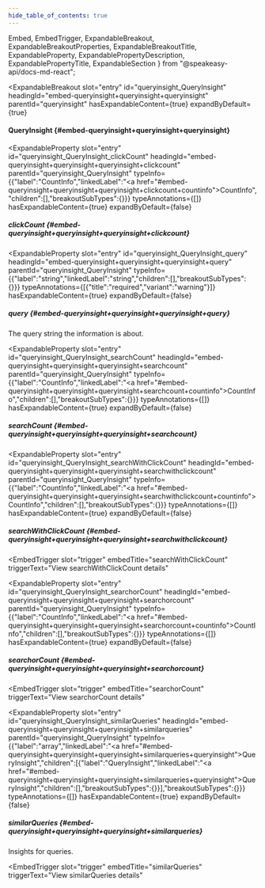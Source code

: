 ```yaml
---
hide_table_of_contents: true
---
```

  Embed,
  EmbedTrigger,
  ExpandableBreakout,
  ExpandableBreakoutProperties,
  ExpandableBreakoutTitle,
  ExpandableProperty,
  ExpandablePropertyDescription,
  ExpandablePropertyTitle,
  ExpandableSection
} from "@speakeasy-api/docs-md-react";

<ExpandableSection>

<ExpandableBreakout
  slot="entry"
  id="queryinsight_QueryInsight"
  headingId="embed-queryinsight+queryinsight+queryinsight"
  parentId="queryinsight"
  hasExpandableContent={true}
  expandByDefault={true}
>

<ExpandableBreakoutTitle slot="title">

#### QueryInsight \{#embed-queryinsight+queryinsight+queryinsight\}

</ExpandableBreakoutTitle>

<ExpandableBreakoutProperties slot="properties">

<ExpandableProperty
  slot="entry"
  id="queryinsight_QueryInsight_clickCount"
  headingId="embed-queryinsight+queryinsight+queryinsight+clickcount"
  parentId="queryinsight_QueryInsight"
  typeInfo={{"label":"CountInfo","linkedLabel":"<a href=\"#embed-queryinsight+queryinsight+queryinsight+clickcount+countinfo\">CountInfo</a>","children":[],"breakoutSubTypes":{}}}
  typeAnnotations={[]}
  hasExpandableContent={true}
  expandByDefault={false}
>

<ExpandablePropertyTitle slot="title">

##### clickCount \{#embed-queryinsight+queryinsight+queryinsight+clickcount\}

</ExpandablePropertyTitle>

<Embed slot="embed">

<EmbedTrigger slot="trigger" embedTitle="clickCount" triggerText="View clickCount details">

<Embedclickcount />

</EmbedTrigger>

</Embed>

</ExpandableProperty>

<ExpandableProperty
  slot="entry"
  id="queryinsight_QueryInsight_query"
  headingId="embed-queryinsight+queryinsight+queryinsight+query"
  parentId="queryinsight_QueryInsight"
  typeInfo={{"label":"string","linkedLabel":"string","children":[],"breakoutSubTypes":{}}}
  typeAnnotations={[{"title":"required","variant":"warning"}]}
  hasExpandableContent={true}
  expandByDefault={false}
>

<ExpandablePropertyTitle slot="title">

##### query \{#embed-queryinsight+queryinsight+queryinsight+query\}

</ExpandablePropertyTitle>

<ExpandablePropertyDescription slot="description">

The query string the information is about.

</ExpandablePropertyDescription>

</ExpandableProperty>

<ExpandableProperty
  slot="entry"
  id="queryinsight_QueryInsight_searchCount"
  headingId="embed-queryinsight+queryinsight+queryinsight+searchcount"
  parentId="queryinsight_QueryInsight"
  typeInfo={{"label":"CountInfo","linkedLabel":"<a href=\"#embed-queryinsight+queryinsight+queryinsight+searchcount+countinfo\">CountInfo</a>","children":[],"breakoutSubTypes":{}}}
  typeAnnotations={[]}
  hasExpandableContent={true}
  expandByDefault={false}
>

<ExpandablePropertyTitle slot="title">

##### searchCount \{#embed-queryinsight+queryinsight+queryinsight+searchcount\}

</ExpandablePropertyTitle>

<Embed slot="embed">

<EmbedTrigger slot="trigger" embedTitle="searchCount" triggerText="View searchCount details">

<Embedsearchcount />

</EmbedTrigger>

</Embed>

</ExpandableProperty>

<ExpandableProperty
  slot="entry"
  id="queryinsight_QueryInsight_searchWithClickCount"
  headingId="embed-queryinsight+queryinsight+queryinsight+searchwithclickcount"
  parentId="queryinsight_QueryInsight"
  typeInfo={{"label":"CountInfo","linkedLabel":"<a href=\"#embed-queryinsight+queryinsight+queryinsight+searchwithclickcount+countinfo\">CountInfo</a>","children":[],"breakoutSubTypes":{}}}
  typeAnnotations={[]}
  hasExpandableContent={true}
  expandByDefault={false}
>

<ExpandablePropertyTitle slot="title">

##### searchWithClickCount \{#embed-queryinsight+queryinsight+queryinsight+searchwithclickcount\}

</ExpandablePropertyTitle>

<Embed slot="embed">

<EmbedTrigger
  slot="trigger"
  embedTitle="searchWithClickCount"
  triggerText="View searchWithClickCount details"
>

<Embedsearchwithclickcount />

</EmbedTrigger>

</Embed>

</ExpandableProperty>

<ExpandableProperty
  slot="entry"
  id="queryinsight_QueryInsight_searchorCount"
  headingId="embed-queryinsight+queryinsight+queryinsight+searchorcount"
  parentId="queryinsight_QueryInsight"
  typeInfo={{"label":"CountInfo","linkedLabel":"<a href=\"#embed-queryinsight+queryinsight+queryinsight+searchorcount+countinfo\">CountInfo</a>","children":[],"breakoutSubTypes":{}}}
  typeAnnotations={[]}
  hasExpandableContent={true}
  expandByDefault={false}
>

<ExpandablePropertyTitle slot="title">

##### searchorCount \{#embed-queryinsight+queryinsight+queryinsight+searchorcount\}

</ExpandablePropertyTitle>

<Embed slot="embed">

<EmbedTrigger
  slot="trigger"
  embedTitle="searchorCount"
  triggerText="View searchorCount details"
>

<Embedsearchorcount />

</EmbedTrigger>

</Embed>

</ExpandableProperty>

<ExpandableProperty
  slot="entry"
  id="queryinsight_QueryInsight_similarQueries"
  headingId="embed-queryinsight+queryinsight+queryinsight+similarqueries"
  parentId="queryinsight_QueryInsight"
  typeInfo={{"label":"array","linkedLabel":"<a href=\"#embed-queryinsight+queryinsight+queryinsight+similarqueries+queryinsight\">QueryInsight</a>","children":[{"label":"QueryInsight","linkedLabel":"<a href=\"#embed-queryinsight+queryinsight+queryinsight+similarqueries+queryinsight\">QueryInsight</a>","children":[],"breakoutSubTypes":{}}],"breakoutSubTypes":{}}}
  typeAnnotations={[]}
  hasExpandableContent={true}
  expandByDefault={false}
>

<ExpandablePropertyTitle slot="title">

##### similarQueries \{#embed-queryinsight+queryinsight+queryinsight+similarqueries\}

</ExpandablePropertyTitle>

<ExpandablePropertyDescription slot="description">

Insights for queries.

</ExpandablePropertyDescription>

<Embed slot="embed">

<EmbedTrigger
  slot="trigger"
  embedTitle="similarQueries"
  triggerText="View similarQueries details"
>

<Embedsimilarqueries />

</EmbedTrigger>

</Embed>

</ExpandableProperty>

</ExpandableBreakoutProperties>

</ExpandableBreakout>

</ExpandableSection>